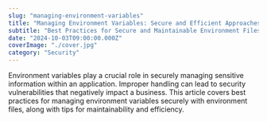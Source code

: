 ```yaml
---
slug: "managing-environment-variables"
title: "Managing Environment Variables: Secure and Efficient Approaches"
subtitle: "Best Practices for Secure and Maintainable Environment Files"
date: "2024-10-03T09:00:00.000Z"
coverImage: "./cover.jpg"
category: "Security"
---
```

Environment variables play a crucial role in securely managing sensitive information within an application. Improper handling can lead to security vulnerabilities that negatively impact a business. This article covers best practices for managing environment variables securely with environment files, along with tips for maintainability and efficiency.

